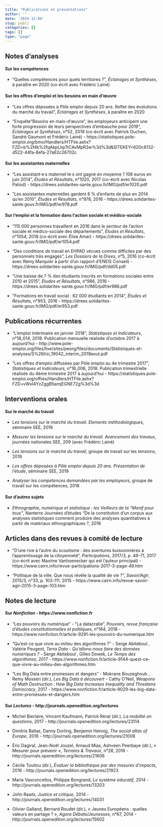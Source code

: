 ```yaml
---
title: "Publications et présentations"
author: ''
date: '2019-12-09'
slug: publi
categories: []
tags: []
type: "page"
---
```

## Notes d'analyses

#### Sur les compétences

+ "Quelles compétences pour quels territoires ?", *Éclairages et Synthèses*, à paraître	en 2020	(co-écrit avec Frédéric Lainé)

#### Sur les offres d'emploi et les besoins en main d'œuvre

+ "Les offres déposées à Pôle emploi depuis 20 ans. Reflet des évolutions du marché du travail",	*Éclairages et Synthèses*, à paraître	en 2020	

+ "Enquête "Besoins en main-d'œuvre", les employeurs anticipent une forte progression de leurs perspectives d'embauche pour 2019", *Éclairages et Synthèses*, n°52, 2019	(co-écrit avec Patrick Duchen, Sandré Gaumont et Frédéric Lainé) - https://statistiques.pole-emploi.org/bmo/Handlers/HTFile.ashx?FZD=b%2f4k%2fqAkpLhpTtCAvMpR3w%3d%3d&SITEKEY=620c8132-d522-44fa-8efa-27a62c26702c

#### Sur les assistantes maternelles

+ "Les assistant·e·s maternel·le·s ont gagné en moyenne 1 108 euros en juin 2014", *Études et Résultats*, n°1020, 2017 (co-écrit avec Nicolas Paliod) - https://drees.solidarites-sante.gouv.fr/IMG/pdf/er1020.pdf

+ "Les assistantes maternelles gardent 8 % d’enfants de plus en 2014 qu’en 2010", *Études et Résultats*, n°978, 2016 - https://drees.solidarites-sante.gouv.fr/IMG/pdf/er978.pdf

#### Sur l'emploi et la formation dans l'action sociale et médico-sociale

+ "115 000 personnes travaillent en 2016 dans le secteur de l’action sociale et médico-sociale des départements", *Études et Résultats*, n°1054, 2018 (co-écrit avec Élise Amar) - https://drees.solidarites-sante.gouv.fr/IMG/pdf/er1054.pdf

+ "Des conditions de travail en EHPAD vécues comme difficiles par des personnels très engagés", *Les Dossiers de la Drees*, n°5, 2016 (co-écrit avec Rémy Marquier à partir d'un rapport d'ENEIS Conseil) - https://drees.solidarites-sante.gouv.fr/IMG/pdf/dd05.pdf

+ "Une baisse de 7 % des étudiants inscrits en formations sociales entre 2010 et 2015", *Études et Résultats*, n°986, 2016 - https://drees.solidarites-sante.gouv.fr/IMG/pdf/er986.pdf

+ "Formations en travail social : 62 000 étudiants en 2014", *Études et Résultats*, n°953,	2016  - https://drees.solidarites-sante.gouv.fr/IMG/pdf/er953.pdf

## Publications récurrentes

+ "L’emploi intérimaire en janvier 2018", *Statistiques et Indicateurs*, n°18_014, 2018. Publication mensuelle réalisée d'octobre 2017 à aujourd'hui - http://www.pole-emploi.org/files/live/sites/peorg/files/documents/Statistiques-et-analyses/S%26I/si_19042_interim_2019aout.pdf

+ "Les offres d’emploi diffusées par Pôle emploi au 4e trimestre 2017", *Statistiques et Indicateurs*, n°18_006, 2018. Publication trimestrielle réalisée du 4ème trimestre 2017 à aujourd'hui - https://statistiques.pole-emploi.org/offres/Handlers/HTFile.ashx?FZD=vWxl4YzZggB5amjEGNE72g%3d%3d

## Interventions orales

#### Sur le marché du travail

+ *Les tensions sur le marché du travail. Elements méthodologiques*, séminaire SEE, 2019

+ *Mesurer les tensions sur le marché du travail. Avancement des travaux*, journées nationales SEE, 209 (avec Frédéric Lainé)

+ *Les tensions sur le marché du travail*, groupe de travail sur les tensions, 2019

+ *Les offres déposées à Pôle emploi depuis 20 ans. Présentation de l'étude*, séminaire SEE, 2019

+ *Analyser les compétences demandées par les employeurs*, groupe de travail sur les compétences, 2018

#### Sur d'autres sujets

+ *Ethnographie, numérique et statistique : les Veilleurs de la "Manif pour tous"*, Nanterre	Journées d'études "De la constitution d’un corpus aux analyses statistiques comment produire des analyses quantitatives à partir de matériaux ethnographiques ?, 2016

## Articles dans des revues à comité de lecture

+ "D’une rive à l’autre du scoutisme : des aventures buissonnières à l’apprentissage de la citoyenneté", *Participations*, 2017/3, p. 49-71, 2017 (co-écrit avec Maxime Vanhoenecker qui est l'auteur principal) - https://www.cairn.info/revue-participations-2017-3-page-49.htm

+ "Politique de la ville. Que nous révèle la qualité de vie ?", *Savoir/Agir*, 2015/3, n°33, p. 103-111, 2015 - https://www.cairn.info/revue-savoir-agir-2015-3-page-103.htm

## Notes de lecture

#### Sur *Nonfiction* - https://www.nonfiction.fr

+ "Les pouvoirs du numérique" - "La datacratie", *Pouvoirs, revue française d'études constitutionnelles et politiques*, n°164, 2018 - 	https://www.nonfiction.fr/article-9291-les-pouvoirs-du-numerique.htm

+ "Qu’est-ce que vivre au milieu des algorithmes ?" - Serge Abiteboul , Valérie Peugeot, *Terra Data - Qu'allons-nous faire des données numériques ?* - Serge Abiteboul , Gilles Dowek, *Le Temps des algorithmes*, 2017 - https://www.nonfiction.fr/article-9144-quest-ce-que-vivre-au-milieu-des-algorithmes.htm

+ "Les Big Data entre promesses et dangers" - Mokrane Bouzeghoub , Remy Mosseri (dir.), *Les Big Data à découvert* - Cathy O'Neil, *Weapons of Math Destruction : How Big Data Increases Inequality and Threatens Democracy*, 2017 - 	https://www.nonfiction.fr/article-9029-les-big-data-entre-promesses-et-dangers.htm

#### Sur *Lectures* - http://journals.openedition.org/lectures

+ Michel Bierlaire, Vincent Kaufmann, Patrick Rérat (dir.), *La mobilité en questions*, 2017 - http://journals.openedition.org/lectures/23114

+ Dimitris Ballas, Danny Dorling, Benjamin Hennig, *The social atlas of Europe*,	2016 - http://journals.openedition.org/lectures/21008

+ Éric Dagiral, Jean-Noël Jouzel, Arnaud Mias, Ashveen Peerbaye (dir.), « Mesurer pour prévenir », *Terrains & Travaux*, n°28, 2016 - http://journals.openedition.org/lectures/21606

+ Cécile Touitou (dir.), *Évaluer la bibliothèque par des mesures d’impacts*, 2016 - http://journals.openedition.org/lectures/21923

+ Maria Vasconcellos, Philippe Bongrand, *Le système éducatif*, 2014 - http://journals.openedition.org/lectures/13203

+ John Rawls, *Justice et critique*, 2014 - http://journals.openedition.org/lectures/14031

+ Olivier Galland, Bernard Roudet (dir.), « Jeunes Européens : quelles valeurs en partage ? », *Agora Débats/Jeunesses*, n°67, 2014 - http://journals.openedition.org/lectures/15602

